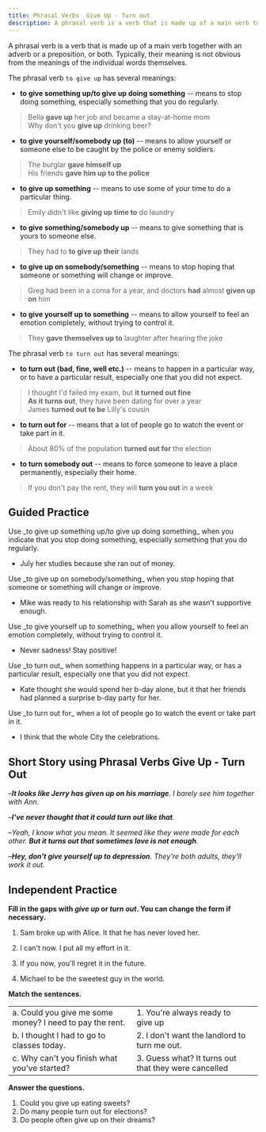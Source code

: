 ```yaml
---
title: Phrasal Verbs  Give Up - Turn out
description: A phrasal verb is a verb that is made up of a main verb together with an adverb or a preposition, or both. Typically, their meaning is not obvious from the meanings of the individual words themselves.
---
```


A phrasal verb is a verb that is made up of a main verb together with an adverb or a preposition, or both. Typically, their meaning is not obvious from the meanings of the individual words themselves.

The phrasal verb `to give up` has several meanings:

- **to give something up/to give up doing something** -- means to stop doing something, especially something that you do regularly.

> Bella **gave up** her job and became a stay-at-home mom  
> Why don't you **give up** drinking beer?

- **to give yourself/somebody up (to)** -- means to allow yourself or someone else to be caught by the police or enemy soldiers.

> The burglar **gave himself up**  
> His friends **gave him up to the police**

- **to give up something** -- means to use some of your time to do a particular thing.

> Emily didn't like **giving up time to** do laundry

- **to give something/somebody up** -- means to give something that is yours to someone else.

> They had to **to give up their** lands

- **to give up on somebody/something** -- means to stop hoping that someone or something will change or improve.

> Greg had been in a coma for a year, and doctors **had** almost **given up on** him

- **to give yourself up to something** -- means to allow yourself to feel an emotion completely, without trying to control it.

> They **gave themselves up to** laughter after hearing the joke

The phrasal verb `to turn out` has several meanings:

- **to turn out (bad, fine, well etc.)** -- means to happen in a particular way, or to have a particular result, especially one that you did not expect.

> I thought I'd failed my exam, but **it turned out fine**  
> **As it turns out**, they have been dating for over a year  
> James **turned out to be** Lilly's cousin

- **to turn out for** -- means that a lot of people go to watch the event or take part in it.

> About 80% of the population **turned out for** the election

- **to turn somebody out** -- means to force someone to leave a place permanently, especially their home.

> If you don't pay the rent, they will **turn you out** in a week

## Guided Practice

<Sidenote mt={8}>
  Use _to give up something up/to give up doing something_ when you indicate that you stop doing
  something, especially something that you do regularly.
</Sidenote>

- July <Blank /> her studies because she ran out of money. <InfoTooltip label="gave up" />

<Sidenote>
  Use _to give up on somebody/something_ when you stop hoping that someone or something will change
  or improve.
</Sidenote>

- Mike was ready to <Blank /> his relationship with Sarah as she wasn't supportive enough. <InfoTooltip label="give up on" />

<Sidenote>
  Use _to give yourself up to something_ when you allow yourself to feel an emotion completely,
  without trying to control it.
</Sidenote>

- Never <Blank /> sadness! Stay positive! <InfoTooltip label="give yourself up to" />

<Sidenote>
  Use _to turn out_ when something happens in a particular way, or has a particular result,
  especially one that you did not expect.
</Sidenote>

- Kate thought she would spend her b-day alone, but it <Blank /> that her friends had planned a surprise b-day party for her. <InfoTooltip label="turned out" />

<Sidenote>
  Use _to turn out for_ when a lot of people go to watch the event or take part in it.
</Sidenote>

- I think that the whole City <Blank /> the celebrations. <InfoTooltip label="turned out for" />

## Short Story using Phrasal Verbs Give Up - Turn Out

–_**It looks like Jerry has given up on his marriage**. I barely see him together with Ann._

–_**I've never thought that it could turn out like that**._

–_Yeah, I know what you mean. It seemed like they were made for each other. **But it turns out that sometimes love is not enough**._

–_**Hey, don't give yourself up to depression**. They're both adults, they'll work it out._

## Independent Practice

**Fill in the gaps with _give up_ or _turn out_. You can change the form if necessary.**

1. Sam broke up with Alice. It <Blank /> that he has never loved her. <InfoTooltip label="turns out" />

2. I can't <Blank /> now. I put all my effort in it. <InfoTooltip label="give up" />

3. If you <Blank /> now, you'll regret it in the future. <InfoTooltip label="give up" />

4. Michael <Blank /> to be the sweetest guy in the world. <InfoTooltip label="turned out" />

**Match the sentences.**

|                                                          |                                                      |                              |
| :------------------------------------------------------- | :--------------------------------------------------- | :--------------------------: |
| a. Could you give me some money? I need to pay the rent. | 1. You're always ready to give up                    | <InfoTooltip label="a, 2" /> |
| b. I thought I had to go to classes today.               | 2. I don't want the landlord to turn me out.         | <InfoTooltip label="b, 3" /> |
| c. Why can't you finish what you've started?             | 3. Guess what? It turns out that they were cancelled | <InfoTooltip label="c, 1" /> |

**Answer the questions.**

1. Could you give up eating sweets? <InfoTooltip label="No, I couldn't give up eating sweets" />
2. Do many people turn out for elections? <InfoTooltip label="Not many people turn out for elections" />
3. Do people often give up on their dreams? <InfoTooltip label="Sometimes people give up on their dreams" />
